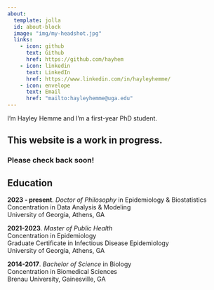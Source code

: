 ```yaml
---
about:
  template: jolla
  id: about-block
  image: "img/my-headshot.jpg"
  links:
    - icon: github
      text: Github
      href: https://github.com/hayhem
    - icon: linkedin
      text: LinkedIn
      href: https://www.linkedin.com/in/hayleyhemme/
    - icon: envelope
      text: Email
      href: "mailto:hayleyhemme@uga.edu"  
---
```


::: {#about-block}
:::

I'm Hayley Hemme and I'm a first-year PhD student.

## This website is a work in progress. 
### Please check back soon!

<!-- Please feel free to [contact me](mailto:hayleyhemme@uga.edu) if you have any questions or would like to discuss potential projects. -->

## Education
**2023 - present**. *Doctor of Philosophy* in Epidemiology & Biostatistics <br>
Concentration in Data Analysis & Modeling<br>
University of Georgia, Athens, GA

**2021-2023**. *Master of Public Health*<br>
Concentration in Epidemiology<br>
Graduate Certificate in Infectious Disease Epidemiology<br>
University of Georgia, Athens, GA

**2014-2017**. *Bachelor of Science* in Biology<br>
Concentration in Biomedical Sciences<br>
Brenau University, Gainesville, GA
